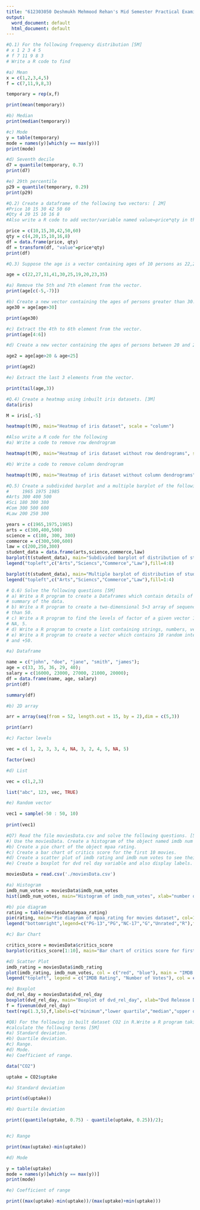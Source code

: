 ```yaml
---
title: "612303050 Deshmukh Mehmood Rehan's Mid Semester Practical Examination"
output:
  word_document: default
  html_document: default
---
```


```r
#Q.1) For the following frequency distribution [5M]
# x 1 2 3 4 5
# f 7 11 9 8 3
# Write a R code to find

#a) Mean
x = c(1,2,3,4,5)
f = c(7,11,9,8,3)

temporary = rep(x,f)

print(mean(temporary))

#b) Median
print(median(temporary))

#c) Mode
y = table(temporary)
mode = names(y)[which(y == max(y))]
print(mode)

#d) Seventh decile
d7 = quantile(temporary, 0.7)
print(d7)

#e) 29th percentile
p29 = quantile(temporary, 0.29)
print(p29)
```

```r
#Q.2) Create a dataframe of the following two vectors: [ 2M]
#Price 10 15 30 42 50 60
#Qty 4 20 15 10 16 8
#Also write a R code to add vector/variable named value=price*qty in the created dataframe.

price = c(10,15,30,42,50,60)
qty = c(4,20,15,10,16,8)
df = data.frame(price, qty)
df = transform(df, "value"=price*qty)
print(df)
```

```r
#Q.3) Suppose the age is a vector containing ages of 10 persons as 22,27,31,41,30,25,19,20,23,35 [5M]

age = c(22,27,31,41,30,25,19,20,23,35)

#a) Remove the 5th and 7th element from the vector.
print(age[c(-5,-7)])

#b) Create a new vector containing the ages of persons greater than 30.
age30 = age[age>30]

print(age30)

#c) Extract the 4th to 6th element from the vector.
print(age[4:6])

#d) Create a new vector containing the ages of persons between 20 and 25.

age2 = age[age>20 & age<25]

print(age2)

#e) Extract the last 3 elements from the vector.

print(tail(age,3))

```

```r

#Q.4) Create a heatmap using inbuilt iris datasets. [3M]
data(iris)

M = iris[,-5]

heatmap(t(M), main="Heatmap of iris dataset", scale = "column")

```

```r
#Also write a R code for the following
#a) Write a code to remove row dendrogram

heatmap(t(M), main="Heatmap of iris dataset without row dendrograms", scale = "column", Rowv = NA)

```

```r
#b) Write a code to remove column dendrogram

heatmap(t(M), main="Heatmap of iris dataset without column dendrograms", scale = "column", Colv = NA)

```

```r
#Q.5) Create a subdivided barplot and a multiple barplot of the following data: [5M]
#     1965 1975 1985
#Arts 300 400 500
#Sci 180 300 380
#Com 300 500 600
#Law 200 250 300

years = c(1965,1975,1985)
arts = c(300,400,500)
science = c(180, 300, 380)
commerce = c(300,500,600)
law = c(200,250,300)
student_data = data.frame(arts,science,commerce,law)
barplot(t(student_data), main="Subdivided barplot of distribution of students in various departments", beside=FALSE, names.arg=years, xlab="Year", ylab="Number of students",col = 1:4)
legend("topleft",c("Arts","Sciencs","Commerce","Law"),fill=4:8)
```

```r
barplot(t(student_data), main="Multiple barplot of distribution of students in the departments", beside=TRUE, names.arg=years, xlab="Year", ylab="Number of students",col = 1:4)
legend("topleft",c("Arts","Sciencs","Commerce","Law"),fill=1:4)
```

```r
# Q.6) Solve the following questions [5M]
# a) Write a R program to create a Dataframes which contain details of 5 employees and display
# summary of the data.
# b) Write a R program to create a two-dimensional 5×3 array of sequence of even integers greater
# than 50.
# c) Write a R program to find the levels of factor of a given vector 1, 2, 3, 3, 4, NA, 3, 2, 4, 5,
# NA, 5.
# d) Write a R program to create a list containing strings, numbers, vectors and a logical values.
# e) Write a R program to create a vector which contains 10 random integer values between -50
# and +50.

#a) Dataframe

name = c("john", "doe", "jane", "smith", "james");
age = c(33, 35, 36, 29, 40);
salary = c(16000, 23000, 27000, 21000, 20000);
df = data.frame(name, age, salary)
print(df)
```


``` r


summary(df)

#b) 2D array

arr = array(seq(from = 52, length.out = 15, by = 2),dim = c(5,3))

print(arr)

#c) Factor levels

vec = c( 1, 2, 3, 3, 4, NA, 3, 2, 4, 5, NA, 5)

factor(vec)

#d) List

vec = c(1,2,3)

list("abc", 123, vec, TRUE)

#e) Random vector

vec1 = sample(-50 : 50, 10)
    
print(vec1)
```

```r
#Q7) Read the file moviesData.csv and solve the following questions. [5M]
#) Use the moviesData. Create a histogram of the object named imdb num votes in this file.
#b) Create a pie chart of the object mpaa rating.
#c) Create a bar chart of critics score for the first 10 movies.
#d) Create a scatter plot of imdb rating and imdb num votes to see their relation.
#e) Create a boxplot for dvd rel day variable and also display labels.

moviesData = read.csv('./moviesData.csv')

```

```r
#a) Histogram
imdb_num_votes = moviesData$imdb_num_votes
hist(imdb_num_votes, main="Histogram of imdb_num_votes", xlab="number of votes")

```

```r
#b) pie diagram
rating = table(moviesData$mpaa_rating)
pie(rating, main="Pie diagram of mpaa_rating for movies dataset", col=10:16)
legend("bottomright",legend=c("PG-13","PG","NC-17","G","Unrated","R"),fill=10:16)
```


```r

#c) Bar Chart

critics_score = moviesData$critics_score
barplot(critics_score[1:10], main="Bar chart of critics score for first 10 movies", xlab="Movies", ylab="Critics Score")

```

```r
#d) Scatter Plot
imdb_rating = moviesData$imdb_rating
plot(imdb_rating, imdb_num_votes, col = c("red", "blue"), main = "IMDB Ratings and votes", xlab="IMDB Rating", ylab="No. of Votes")
legend("topleft", legend = c("IMDB Rating", "Number of Votes"), col = c("red", "blue"), pch = 1)
```

```r
#e) Boxplot
dvd_rel_day = moviesData$dvd_rel_day
boxplot(dvd_rel_day, main="Boxplot of dvd_rel_day", xlab="Dvd Release Day", ylab="Day")
f = fivenum(dvd_rel_day)
text(rep(1.3,5),f,labels=c("minimum","lower quartile","median","upper quartile","maximum"))
```

```r

#Q8) For the following in built dataset CO2 in R.Write a R program taking the uptake variable and
#calculate the following terms [5M]
#a) Standard deviation.
#b) Quartile deviation.
#c) Range.
#d) Mode.
#e) Coefficient of range.

data("CO2")

uptake = CO2$uptake

#a) Standard deviation

print(sd(uptake))

#b) Quartile deviation

print((quantile(uptake, 0.75) - quantile(uptake, 0.25))/2);


#c) Range

print(max(uptake)-min(uptake))

#d) Mode

y = table(uptake)
mode = names(y)[which(y == max(y))]
print(mode)

#e) Coefficient of range

print((max(uptake)-min(uptake))/(max(uptake)+min(uptake)))

```